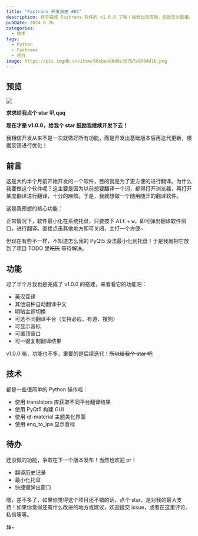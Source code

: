 ```yaml
---
title: "Fastrans 开发日志 #01"
description: 终于完成 Fastrans 软件的 v1.0.0 了呢！虽然比较简陋，但是至少能用。
pubDate: 2024 8 26
categories:
  - 技术
tags:
  - Python
  - Fastrans
  - 项目
image: https://pic.imgdb.cn/item/66cbee80d9c307b7e9f84d1b.png
---
```




## 预览

![](https://pic.imgdb.cn/item/66cbee80d9c307b7e9f84d1b.png)

<LinkCard 
  title="Github 链接"
  desc="https://github.com/XieslCN/Fastrans"
  url="https://github.com/XieslCN/Fastrans"
/>

**求求给我点个 star 叭 qaq**

**现在才是 v1.0.0，给我个 star 鼓励我继续开发下去！**

我相信开发从来不是一次就做好所有功能，而是开发出基础版本后再迭代更新，根据反馈进行优化！

## 前言

这是大约半个月前开始开发的一个软件，目的就是为了更方便的进行翻译。为什么我要做这个软件呢？这主要是因为以前想要翻译一个词，都得打开浏览器，再打开某度翻译进行翻译，十分的麻烦。于是，我就想做一个随用随开的翻译软件。

这是我预想的核心功能：

正常情况下，软件最小化在系统托盘，只要按下 <Kbd>Alt</Kbd> + <Kbd>w</Kbd>，即可弹出翻译软件窗口，进行翻译。直接点击其他地方即可关闭，主打一个方便~

但现在有些不一样，不知道怎么我的 PyQt5 没法最小化到托盘！于是我就把它放到了项目 TODO 里~~吃灰~~ 等待解决。

## 功能

过了半个月我也是完成了 v1.0.0 的搭建，来看看它的功能吧：

- 英汉互译
- 其他语种自动翻译中文
- 明暗主题切换
- 可选不同翻译平台（支持必应、有道、搜狗）
- 可显示音标 
- 可置顶窗口
- 可一键复制翻译结果

v1.0.0 嘛，功能也不多，重要的是后续迭代！~~所以给我个 star 吧~~

## 技术

都是一些很简单的 Python 操作啦：

- 使用 translators 库获取不同平台翻译结果
- 使用 PyQt5 构建 GUI
- 使用 qt-material 主题美化界面
- 使用 eng_to_ipa 显示音标

## 待办

还没做的功能，争取在下一个版本发布！当然也欢迎 pr！

- 翻译历史记录
- 最小化托盘
- 快捷键弹出窗口

嗯，差不多了，如果你觉得这个项目还不错的话，点个 star，是对我的最大支持！如果你觉得还有什么改进的地方或建议，欢迎提交 issue，或者在这里评论、私信等等。

拜~